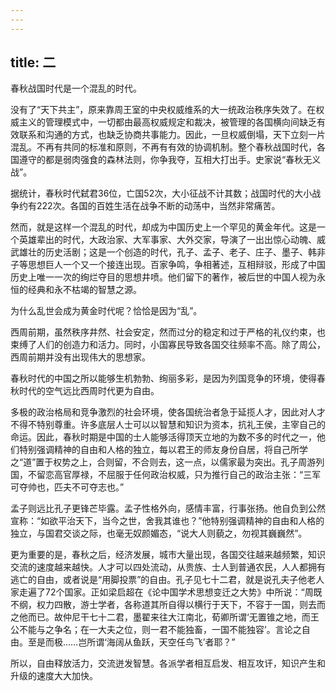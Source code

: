 ```yaml
---
---
---
```

title: 二
---



春秋战国时代是一个混乱的时代。

没有了“天下共主”，原来靠周王室的中央权威维系的大一统政治秩序失效了。在权威主义的管理模式中，一切都由最高权威规定和裁决，被管理的各国横向间缺乏有效联系和沟通的方式，也缺乏协商共事能力。因此，一旦权威倒塌，天下立刻一片混乱。不再有共同的标准和原则，不再有有效的协调机制。整个春秋战国时代，各国遵守的都是弱肉强食的森林法则，你争我夺，互相大打出手。史家说“春秋无义战”。

据统计，春秋时代弑君36位，亡国52次，大小征战不计其数；战国时代的大小战争约有222次。各国的百姓生活在战争不断的动荡中，当然非常痛苦。

然而，就是这样一个混乱的时代，却成为中国历史上一个罕见的黄金年代。这是一个英雄辈出的时代，大政治家、大军事家、大外交家，导演了一出出惊心动魄、威武雄壮的历史活剧；这是一个创造的时代，孔子、孟子、老子、庄子、墨子、韩非子等思想巨人一个又一个接连出现。百家争鸣，争相著述，互相辩驳，形成了中国历史上唯一一次的绚烂夺目的思想井喷。他们留下的著作，被后世的中国人视为永恒的经典和永不枯竭的智慧之源。

为什么乱世会成为黄金时代呢？恰恰是因为“乱”。

西周前期，虽然秩序井然、社会安定，然而过分的稳定和过于严格的礼仪约束，也束缚了人们的创造力和活力。同时，小国寡民导致各国交往频率不高。除了周公，西周前期并没有出现伟大的思想家。

春秋时代的中国之所以能够生机勃勃、绚丽多彩，是因为列国竞争的环境，使得春秋时代的空气远比西周时代更为自由。

多极的政治格局和竞争激烈的社会环境，使各国统治者急于延揽人才，因此对人才不得不特别尊重。许多底层人士可以以智慧和知识为资本，抗礼王侯，主宰自己的命运。因此，春秋时期是中国的士人能够活得顶天立地的为数不多的时代之一，他们特别强调精神的自由和人格的独立，每以君王的师友身份自居，将自己所学之“道”置于权势之上，合则留，不合则去，这一点，以儒家最为突出。孔子周游列国，不留恋高官厚禄，不屈服于任何政治权威，只为推行自己的政治主张：“三军可夺帅也，匹夫不可夺志也。”

孟子则远比孔子更锋芒毕露。孟子性格外向，感情丰富，行事张扬。他自负到公然宣称：“如欲平治天下，当今之世，舍我其谁也？”他特别强调精神的自由和人格的独立，与国君交谈之际，也毫无奴颜媚态，“说大人则藐之，勿视其巍巍然”。

更为重要的是，春秋之后，经济发展，城市大量出现，各国交往越来越频繁，知识交流的速度越来越快。人才可以四处流动，从贵族、士人到普通农民，人人都拥有逃亡的自由，或者说是“用脚投票”的自由。孔子见七十二君，就是说孔夫子他老人家走遍了72个国家。正如梁启超在《论中国学术思想变迁之大势》中所说：“周既不纲，权力四散，游士学者，各称道其所自得以横行于天下，不容于一国，则去而之他而已。故仲尼干七十二君，墨翟来往大江南北，荀卿所谓‘无置锥之地，而王公不能与之争名；在一大夫之位，则一君不能独畜，一国不能独容’。言论之自由。至是而极……岂所谓‘海阔从鱼跃，天空任鸟飞’者耶？”

所以，自由释放活力，交流迸发智慧。各派学者相互启发、相互攻讦，知识产生和升级的速度大大加快。